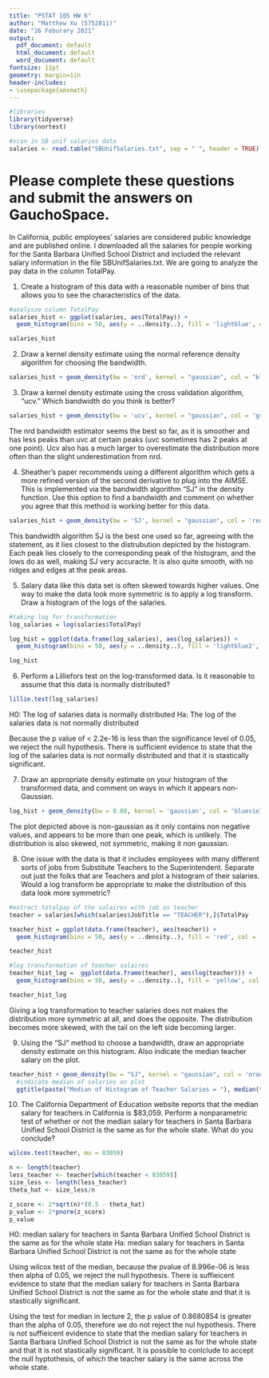 ```yaml
---
title: "PSTAT 105 HW 6"
author: "Matthew Xu (5752811)"
date: "26 Feburary 2021"
output:
  pdf_document: default
  html_document: default
  word_document: default
fontsize: 11pt
geometry: margin=1in
header-includes:
- \usepackage{amsmath}
---
```


\vspace{0.25in}

```r
#libraries
library(tidyverse)
library(nortest)

#scan in SB unif salaries data
salaries <- read.table("SBUnifSalaries.txt", sep = " ", header = TRUE)
```

# Please complete these questions and submit the answers on GauchoSpace.

In California, public employees’ salaries are considered public knowledge and are published online. I
downloaded all the salaries for people working for the Santa Barbara Unified School District and included
the relevant salary information in the file SBUnifSalaries.txt. We are going to analyze the pay data in
the column TotalPay.

1. Create a histogram of this data with a reasonable number of bins that allows you to see the characteristics of the data.
```r
#analysze column TotalPay
salaries_hist <- ggplot(salaries, aes(TotalPay)) + 
  geom_histogram(bins = 50, aes(y = ..density..), fill = 'lightblue', col = 'black')

salaries_hist
```

2. Draw a kernel density estimate using the normal reference density algorithm for choosing the bandwidth.
```r
salaries_hist + geom_density(bw = 'nrd', kernel = "gaussian", col = "blueviolet", size = 0.5)
```

3. Draw a kernel density estimate using the cross validation algorithm, “ucv.” Which bandwidth do you think is better?
```r
salaries_hist + geom_density(bw = 'ucv', kernel = "gaussian", col = 'green', size = 0.7)
```
The nrd bandwidth estimator seems the best so far, as it is smoother and has less peaks than uvc at certain peaks (uvc sometimes has 2 peaks at one point). Ucv also has a much larger to overestimate the distribution more often than the slight underestimation from nrd.

4. Sheather’s paper recommends using a different algorithm which gets a more refined version of the second derivative to plug into the AIMSE. This is implemented via the bandwidth algorithm “SJ” in the density function. Use this option to find a bandwidth and comment on whether you agree that this method is working better for this data.
```r
salaries_hist + geom_density(bw = 'SJ', kernel = "gaussian", col = 'red', size = 0.7)
```
This bandwidth algorithm SJ is the best one used so far, agreeing with the statement, as it lies closest to the distrubution depicted by the histogram. Each peak lies closely to the corresponding peak of the histogram, and the lows do as well, making SJ very accuracte. It is also quite smooth, with no ridges and edges at the peak areas. 

5. Salary data like this data set is often skewed towards higher values. One way to make the data look
more symmetric is to apply a log transform. Draw a histogram of the logs of the salaries.
```r
#taking log for transformation
log_salaries = log(salaries$TotalPay)

log_hist = ggplot(data.frame(log_salaries), aes(log_salaries)) + 
  geom_histogram(bins = 50, aes(y = ..density..), fill = 'lightblue2', col = 'black')

log_hist
```

6. Perform a Lilliefors test on the log-transformed data. Is it reasonable to assume that this data is
normally distributed?
```r
lillie.test(log_salaries)
```
H0: The log of salaries data is normally distributed
Ha: The log of the salaries data is not normally distributed

Because the p value of < 2.2e-16 is less than the significance level of 0.05, we reject the null hypothesis. There is sufficient evidence to state that the log of the salaries data is not normally distributed and that it is stastically significant.

7. Draw an appropriate density estimate on your histogram of the transformed data, and comment on
ways in which it appears non-Gaussian.
```r
log_hist + geom_density(bw = 0.08, kernel = 'gaussian', col = 'blueviolet', size = 0.7)
```
The plot depicted above is non-gaussian as it only contains non negative values, and appears to be more than one peak, which is unlikely. The distribution is also skewed, not symmetric, making it non gaussian. 

8. One issue with the data is that it includes employees with many different sorts of jobs from Substitute Teachers to the Superintendent. Separate out just the folks that are Teachers and plot a histogram of their salaries. Would a log transform be appropriate to make the distribution of this data look more symmetric?
```r
#extract totalpay of the salaires with job as teacher
teacher = salaries[which(salaries$JobTitle == "TEACHER"),]$TotalPay

teacher_hist = ggplot(data.frame(teacher), aes(teacher)) + 
  geom_histogram(bins = 50, aes(y = ..density..), fill = 'red', col = 'black')

teacher_hist

#log transformation of teacher salaires
teacher_hist_log =  ggplot(data.frame(teacher), aes(log(teacher))) + 
  geom_histogram(bins = 50, aes(y = ..density..), fill = 'yellow', col = 'black')

teacher_hist_log
```
Giving a log transformation to teacher salaries does not makes the distribution more symmetric at all, and does the opposite. The distribution becomes more skewed, with the tail on the left side becoming larger.

9. Using the “SJ” method to choose a bandwidth, draw an appropriate density estimate on this histogram.
Also indicate the median teacher salary on the plot.
```r
teacher_hist + geom_density(bw = "SJ", kernel = "gaussian", col = 'orange', size = 0.7) +
  #indicate median of salaries on plot
  ggtitle(paste("Median of Histogram of Teacher Salaries = "), median(teacher))
```

10.  The California Department of Education website reports that the median salary for teachers in California is $83,059. Perform a nonparametric test of whether or not the median salary for teachers in Santa Barbara Unified School District is the same as for the whole state. What do you conclude?
```r
wilcox.test(teacher, mu = 83059)

n <- length(teacher)
less_teacher <- teacher[which(teacher < 83059)]
size_less <- length(less_teacher)
theta_hat <- size_less/n

z_score <- 2*sqrt(n)*(0.5 - theta_hat)
p_value <- 2*pnorm(z_score)
p_value
```
H0: median salary for teachers in Santa Barbara Unified School District is the same as for the whole state
Ha: median salary for teachers in Santa Barbara Unified School District is not the same as for the whole state

Using wilcox test of the median, because the pvalue of 8.996e-06 is less then alpha of 0.05, we reject the null hypothesis. There is suffieicent evidence to state that the  median salary for teachers in Santa Barbara Unified School District is not the same as for the whole state and that it is stastically significant.

Using the test for median in lecture 2, the p value of 0.8680854 is greater than the alpha of 0.05, therefore we do not reject the nul hypothesis. There is not suffieicent evidence to state that the  median salary for teachers in Santa Barbara Unified School District is not the same as for the whole state and that it is not stastically significant. It is possible to conlclude to accept the null hyptothesis, of which the teacher salary is the same across the whole state.